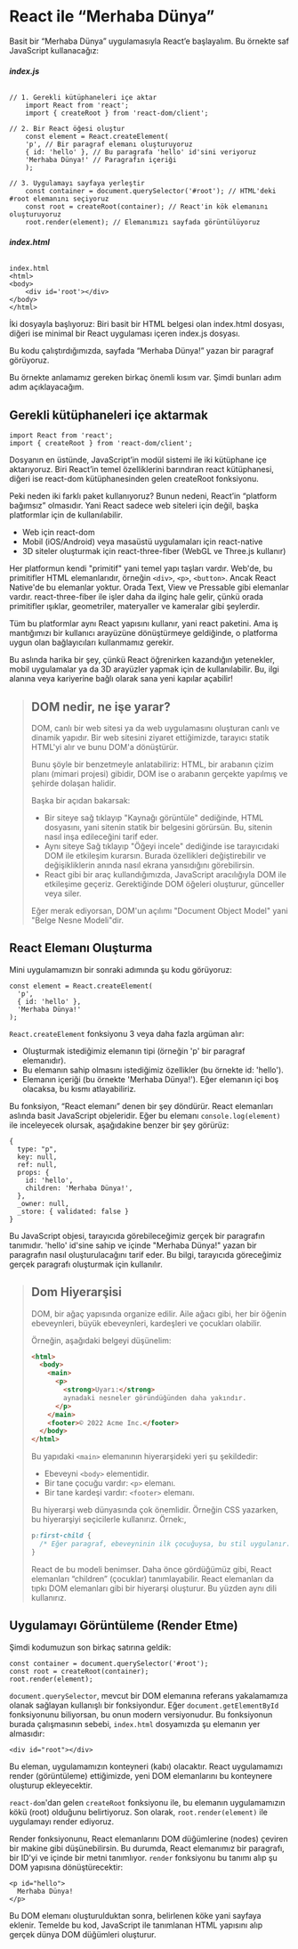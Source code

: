 # React ile “Merhaba Dünya”

Basit bir “Merhaba Dünya” uygulamasıyla React’e başlayalım. Bu örnekte saf JavaScript kullanacağız:

###### **index.js**

```
// 1. Gerekli kütüphaneleri içe aktar
    import React from 'react';
    import { createRoot } from 'react-dom/client';

// 2. Bir React öğesi oluştur
    const element = React.createElement(
    'p', // Bir paragraf elemanı oluşturuyoruz
    { id: 'hello' }, // Bu paragrafa 'hello' id'sini veriyoruz
    'Merhaba Dünya!' // Paragrafın içeriği
    );

// 3. Uygulamayı sayfaya yerleştir
    const container = document.querySelector('#root'); // HTML'deki #root elemanını seçiyoruz
    const root = createRoot(container); // React'in kök elemanını oluşturuyoruz
    root.render(element); // Elemanımızı sayfada görüntülüyoruz
```

###### **index.html**

```
index.html
<html>
<body>
    <div id='root'></div>
</body>
</html>
```

İki dosyayla başlıyoruz: Biri basit bir HTML belgesi olan index.html dosyası, diğeri ise minimal bir React uygulaması içeren index.js dosyası.

Bu kodu çalıştırdığımızda, sayfada “Merhaba Dünya!” yazan bir paragraf görüyoruz.

Bu örnekte anlamamız gereken birkaç önemli kısım var. Şimdi bunları adım adım açıklayacağım.

## Gerekli kütüphaneleri içe aktarmak

```
import React from 'react';
import { createRoot } from 'react-dom/client';
```

Dosyanın en üstünde, JavaScript’in modül sistemi ile iki kütüphane içe aktarıyoruz. Biri React’in temel özelliklerini barındıran react kütüphanesi, diğeri ise react-dom kütüphanesinden gelen createRoot fonksiyonu.

Peki neden iki farklı paket kullanıyoruz? Bunun nedeni, React’in “platform bağımsız” olmasıdır. Yani React sadece web siteleri için değil, başka platformlar için de kullanılabilir.

- Web için react-dom
- Mobil (iOS/Android) veya masaüstü uygulamaları için react-native
- 3D siteler oluşturmak için react-three-fiber (WebGL ve Three.js kullanır)

Her platformun kendi "primitif" yani temel yapı taşları vardır. Web'de, bu primitifler HTML elemanlarıdır, örneğin `<div>`, `<p>`, `<button>`. Ancak React Native'de bu elemanlar yoktur. Orada Text, View ve Pressable gibi elemanlar vardır. react-three-fiber ile işler daha da ilginç hale gelir, çünkü orada primitifler ışıklar, geometriler, materyaller ve kameralar gibi şeylerdir.

Tüm bu platformlar aynı React yapısını kullanır, yani react paketini. Ama iş mantığımızı bir kullanıcı arayüzüne dönüştürmeye geldiğinde, o platforma uygun olan bağlayıcıları kullanmamız gerekir.

Bu aslında harika bir şey, çünkü React öğrenirken kazandığın yetenekler, mobil uygulamalar ya da 3D arayüzler yapmak için de kullanılabilir. Bu, ilgi alanına veya kariyerine bağlı olarak sana yeni kapılar açabilir!

> ## DOM nedir, ne işe yarar?
>
> DOM, canlı bir web sitesi ya da web uygulamasını oluşturan canlı ve dinamik yapıdır. Bir web sitesini ziyaret ettiğimizde, tarayıcı statik HTML'yi alır ve bunu DOM'a dönüştürür.
>
> Bunu şöyle bir benzetmeyle anlatabiliriz: HTML, bir arabanın çizim planı (mimari projesi) gibidir, DOM ise o arabanın gerçekte yapılmış ve şehirde dolaşan halidir.
>
> Başka bir açıdan bakarsak:
>
> - Bir siteye sağ tıklayıp "Kaynağı görüntüle" dediğinde, HTML dosyasını, yani sitenin statik bir belgesini görürsün. Bu, sitenin nasıl inşa edileceğini tarif eder.
> - Aynı siteye Sağ tıklayıp "Öğeyi incele" dediğinde ise tarayıcıdaki DOM ile etkileşim kurarsın. Burada özellikleri değiştirebilir ve değişikliklerin anında nasıl ekrana yansıdığını görebilirsin.
> - React gibi bir araç kullandığımızda, JavaScript aracılığıyla DOM ile etkileşime geçeriz. Gerektiğinde DOM öğeleri oluşturur, günceller veya siler.
>
> Eğer merak ediyorsan, DOM'un açılımı "Document Object Model" yani "Belge Nesne Modeli"dir.

## React Elemanı Oluşturma

Mini uygulamamızın bir sonraki adımında şu kodu görüyoruz:

```
const element = React.createElement(
  'p',
  { id: 'hello' },
  'Merhaba Dünya!'
);
```

`React.createElement` fonksiyonu 3 veya daha fazla argüman alır:

- Oluşturmak istediğimiz elemanın tipi (örneğin 'p' bir paragraf elemanıdır).
- Bu elemanın sahip olmasını istediğimiz özellikler (bu örnekte id: 'hello').
- Elemanın içeriği (bu örnekte 'Merhaba Dünya!'). Eğer elemanın içi boş olacaksa, bu kısmı atlayabiliriz.

Bu fonksiyon, “React elemanı” denen bir şey döndürür. React elemanları aslında basit JavaScript objeleridir. Eğer bu elemanı `console.log(element)` ile inceleyecek olursak, aşağıdakine benzer bir şey görürüz:

```
{
  type: "p",
  key: null,
  ref: null,
  props: {
    id: 'hello',
    children: 'Merhaba Dünya!',
  },
  _owner: null,
  _store: { validated: false }
}
```

Bu JavaScript objesi, tarayıcıda görebileceğimiz gerçek bir paragrafın tanımıdır. 'hello' id'sine sahip ve içinde "Merhaba Dünya!" yazan bir paragrafın nasıl oluşturulacağını tarif eder. Bu bilgi, tarayıcıda göreceğimiz gerçek paragrafı oluşturmak için kullanılır.

> ## Dom Hiyerarşisi
>
> DOM, bir ağaç yapısında organize edilir. Aile ağacı gibi, her bir öğenin ebeveynleri, büyük ebeveynleri, kardeşleri ve çocukları olabilir.
>
> Örneğin, aşağıdaki belgeyi düşünelim:
>
> ```html
> <html>
>   <body>
>     <main>
>       <p>
>         <strong>Uyarı:</strong>
>         aynadaki nesneler göründüğünden daha yakındır.
>       </p>
>     </main>
>     <footer>© 2022 Acme Inc.</footer>
>   </body>
> </html>
> ```
>
> Bu yapıdaki `<main>` elemanının hiyerarşideki yeri şu şekildedir:
>
> - Ebeveyni `<body>` elementidir.
> - Bir tane çocuğu vardır: `<p>` elemanı.
> - Bir tane kardeşi vardır: `<footer>` elemanı.
>
> Bu hiyerarşi web dünyasında çok önemlidir. Örneğin CSS yazarken, bu hiyerarşiyi seçicilerle kullanırız. Örnek:,
>
> ```css
> p:first-child {
>   /* Eğer paragraf, ebeveyninin ilk çocuğuysa, bu stil uygulanır. */
> }
> ```
>
> React de bu modeli benimser. Daha önce gördüğümüz gibi, React elemanları “children” (çocuklar) tanımlayabilir. React elemanları da tıpkı DOM elemanları gibi bir hiyerarşi oluşturur. Bu yüzden aynı dili kullanırız.

## Uygulamayı Görüntüleme (Render Etme)

Şimdi kodumuzun son birkaç satırına geldik:

```
const container = document.querySelector('#root');
const root = createRoot(container);
root.render(element);
```

`document.querySelector`, mevcut bir DOM elemanına referans yakalamamıza olanak sağlayan kullanışlı bir fonksiyondur. Eğer `document.getElementById` fonksiyonunu biliyorsan, bu onun modern versiyonudur.
Bu fonksiyonun burada çalışmasının sebebi, `index.html` dosyamızda şu elemanın yer almasıdır:

```
<div id="root"></div>
```

Bu eleman, uygulamamızın konteyneri (kabı) olacaktır. React uygulamamızı render (görüntüleme) ettiğimizde, yeni DOM elemanlarını bu konteynere oluşturup ekleyecektir.

`react-dom`'dan gelen `createRoot` fonksiyonu ile, bu elemanın uygulamamızın kökü (root) olduğunu belirtiyoruz. Son olarak, `root.render(element)` ile uygulamayı render ediyoruz.

Render fonksiyonunu, React elemanlarını DOM düğümlerine (nodes) çeviren bir makine gibi düşünebilirsin. Bu durumda, React elemanımız bir paragrafı, bir ID'yi ve içinde bir metni tanımlıyor. `render` fonksiyonu bu tanımı alıp şu DOM yapısına dönüştürecektir:

```
<p id="hello">
  Merhaba Dünya!
</p>
```

Bu DOM elemanı oluşturulduktan sonra, belirlenen köke yani sayfaya eklenir. Temelde bu kod, JavaScript ile tanımlanan HTML yapısını alıp gerçek dünya DOM düğümleri oluşturur.
